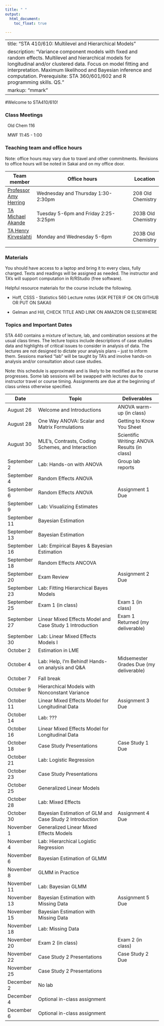 ```yaml
---
title: " "
output: 
  html_document:
    toc_float: true
  
---
```


---
title: "STA 410/610: Multilevel and Hierarchical Models"
description: "Variance component models with fixed and random effects. Multilevel and hierarchical models for longitudinal and/or clustered data. Focus on model fitting and interpretation. Maximum likelihood and Bayesian inference and computation. Prerequisite: STA 360/601/602 and R programming skills. QS."
markup: "mmark"
---



#Welcome to STA410/610!

### Class Meetings

<font color="#6CA0DC"><i class="fas fa-university fa-lg"></i></font> &nbsp; Old Chem 116

<font color="#6CA0DC"><i class="fas fa-calendar-alt fa-lg"></i></font> &nbsp; MWF 11:45 - 1:00


### Teaching team and office hours 


Note: office hours may vary due to travel and other commitments. Revisions to office hours will be noted in Sakai and on my office door. 

| Team member | Office hours | Location |
| ----------  | -------------------------------------         | ---- |
| [Professor Amy Herring](https://stat.duke.edu/people/amy-h-herring)  <a href="mailto:amy.herring@duke.edu" title="email"><i class="fa fa-envelope"></i></a> &nbsp;  | Wednesday and Thursday 1:30-2:30pm | 208 Old Chemistry |
 [TA Michael Akande](https://www2.stat.duke.edu/~oma9/)  <a href="mailto:olanrewaju.akande@duke.edu" title="email"><i class="fa fa-envelope"></i></a> &nbsp;  | Tuesday 5-6pm and Friday 2:25-3:25pm | 203B Old Chemistry
 [TA Henry Kirveslahti](https://stat.duke.edu/people/henry-kirveslahti-1)  <a href="mailto:henry.kirveslahti@duke.edu" title="email"><i class="fa fa-envelope"></i></a> &nbsp; | Monday and Wednesday 5-6pm | 203B Old Chemistry
 
                  


### Materials

You should have access to a laptop and bring it to every class, fully charged. Texts and readings will be assigned as needed. The instructor and TA's will support computation in R/RStudio (free software). 

Helpful resource materials for the course include the following.

- Hoff, CSSS - Statistics 560 Lecture notes (ASK PETER IF OK ON GITHUB OR PUT ON SAKAI)

- Gelman and Hill, CHECK TITLE AND LINK ON AMAZON OR ELSEWHERE


### Topics and Important Dates

STA 440 contains a mixture of lecture, lab, and combination sessions at the usual class times. The lecture topics include descriptions of case studies data and highlights of critical issues to consider in analysis of data. The lectures are not designed to dictate your analysis plans -- just to inform them. Sessions marked "lab" will be taught by TA's and involve hands-on analysis and/or consultation about case studies.

Note: this schedule is approximate and is likely to be modified as the course progresses. Some lab sessions will be swapped with lectures due to instructor travel or course timing. Assignments are due at the beginning of class unless otherwise specified. 



|Date           |Topic                      |Deliverables     |
| ----------    | ---------------------------         | --------------- |
| August 26     | Welcome and Introductions        | ANOVA warm-up (in class)        |
| August 28     | One Way ANOVA: Scalar and Matrix Formulations    |   Getting to Know You Sheet              |
| August 30     |  MLE's, Contrasts, Coding Schemes, and Interaction      |    Scientific Writing: ANOVA Results (in class)     |
| September 2    |  Lab: Hands-on with ANOVA     |  Group lab reports      |
| September 4   | Random Effects ANOVA |  |
| September 6   | Random Effects ANOVA| Assignment 1 Due |
| September 9  | Lab: Visualizing Estimates |  |
| September 11  | Bayesian Estimation  |  |
| September 13  |Bayesian Estimation |  |
| September 16  | Lab: Empirical Bayes \& Bayesian Estimation |   |
| September 18  | Random Effects ANCOVA |   |
| September 20  | Exam Review | Assignment 2 Due |
| September 23  | Lab: Fitting Hierarchical Bayes Models |  |
| September 25  | Exam 1 (in class)  | Exam 1 (in class) |
| September 27  | Linear Mixed Effects Model and Case Study 1 Introduction |  Exam 1 Returned (my deliverable) |
| September 30  |  Lab: Linear Mixed Effects Models I         |  |
| October 2     | Estimation in LME |   | 
| October 4     | Lab: Help, I'm Behind! Hands-on analysis and Q&A | Midsemester Grades Due (my deliverable)  |
| October 7    | Fall break  |  |
| October 9    |  Hierarchical Models with Nonconstant Variance |  |
| October 11    | Linear Mixed Effects Model for Longitudinal Data | Assignment 3 Due  |
| October 14    | Lab: ??? |  |
| October 16    | Linear Mixed Effects Model for Longitudinal Data |  |
| October 18    | Case Study Presentations |  Case Study 1 Due |
| October 21    | Lab: Logistic Regression | | 
| October 23    | Case Study Presentations | |
| October 25    | Generalized Linear Models  | | 
| October 28    | Lab: Mixed Effects  | | 
| October 30    | Bayesian Estimation of GLM and Case Study 2 Introduction  | Assignment 4 Due   |
| November 1    | Generalized Linear Mixed Effects Models |  |
| November 4    | Lab: Hierarchical Logistic Regression | | 
| November 6    | Bayesian Estimation of GLMM |  |
| November 8    | GLMM in Practice  |  |
| November 11   | Lab: Bayesian GLMM | |
| November 13   | Bayesian Estimation with Missing Data | Assignment 5 Due |
| November 15   | Bayesian Estimation with Missing Data |  |
| November 18   | Lab: Missing Data |  |
| November 20   | Exam 2 (in class) | Exam 2 (in class) | 
| November 22   | Case Study 2 Presentations | Case Study 2 Due |
| November 25   | Case Study 2 Presentations |  |
| December 2    | No lab |  |
| December 4    | Optional in-class assignment |  |
| December 6    | Optional in-class assignment |  |


